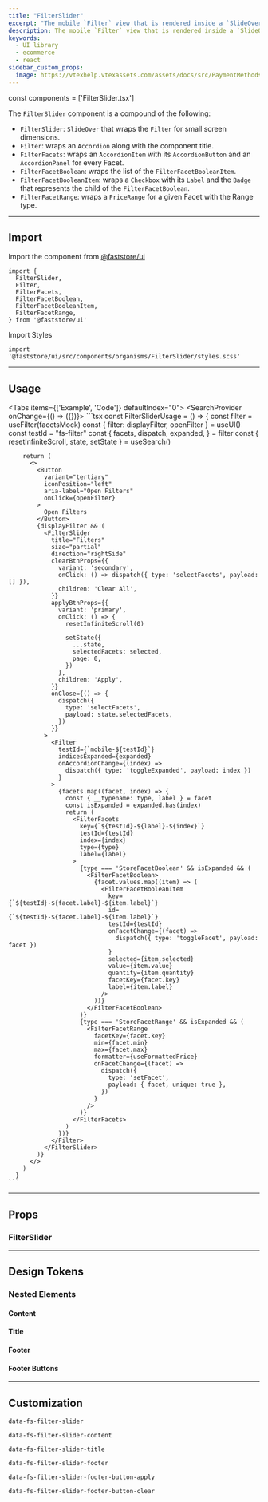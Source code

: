 ```yaml
---
title: "FilterSlider"
excerpt: "The mobile `Filter` view that is rendered inside a `SlideOver` component."
description: The mobile `Filter` view that is rendered inside a `SlideOver` component.
keywords:
  - UI library
  - ecommerce
  - react
sidebar_custom_props:
  image: https://vtexhelp.vtexassets.com/assets/docs/src/PaymentMethods___b0f344b254360daa53406cd631887adf.png
---
```



const components = ['FilterSlider.tsx']


The `FilterSlider` component is a compound of the following:

- `FilterSlider`: `SlideOver` that wraps the `Filter` for small screen dimensions.
- `Filter`: wraps an `Accordion` along with the component title.
- `FilterFacets`: wraps an `AccordionItem` with its `AccordionButton` and an `AccordionPanel` for every Facet.
- `FilterFacetBoolean`: wraps the list of the `FilterFacetBooleanItem`.
- `FilterFacetBooleanItem`: wraps a `Checkbox` with its `Label` and the `Badge` that represents the child of the `FilterFacetBoolean`.
- `FilterFacetRange`: wraps a `PriceRange` for a given Facet with the Range type.

---

## Import

Import the component from [@faststore/ui](/../components)

```tsx
import {
  FilterSlider,
  Filter,
  FilterFacets,
  FilterFacetBoolean,
  FilterFacetBooleanItem,
  FilterFacetRange,
} from '@faststore/ui'
```

Import Styles

```tsx
import '@faststore/ui/src/components/organisms/FilterSlider/styles.scss'
```

---

## Usage

<Tabs items={['Example', 'Code']} defaultIndex="0">
  <Tab>
    <OverviewSection direction="row">
      <UIProvider>
        <SearchProvider onChange={() => ({})}>
          <FilterUsage onlyMobile={true} />
        </SearchProvider>
      </UIProvider>
    </OverviewSection>
  </Tab>
  <Tab>
    ```tsx
      const FilterSliderUsage = () => {
        const filter = useFilter(facetsMock)
        const { filter: displayFilter, openFilter } = useUI()
        const testId = "fs-filter"
        const {
          facets,
          dispatch,
          expanded,
        } = filter
        const { resetInfiniteScroll, state, setState } = useSearch()

        return (
          <>
            <Button
              variant="tertiary"
              iconPosition="left"
              aria-label="Open Filters"
              onClick={openFilter}
            >
              Open Filters
            </Button>
            {displayFilter && (
              <FilterSlider
                title="Filters"
                size="partial"
                direction="rightSide"
                clearBtnProps={{
                  variant: 'secondary',
                  onClick: () => dispatch({ type: 'selectFacets', payload: [] }),
                  children: 'Clear All',
                }}
                applyBtnProps={{
                  variant: 'primary',
                  onClick: () => {
                    resetInfiniteScroll(0)

                    setState({
                      ...state,
                      selectedFacets: selected,
                      page: 0,
                    })
                  },
                  children: 'Apply',
                }}
                onClose={() => {
                  dispatch({
                    type: 'selectFacets',
                    payload: state.selectedFacets,
                  })
                }}
              >
                <Filter
                  testId={`mobile-${testId}`}
                  indicesExpanded={expanded}
                  onAccordionChange={(index) =>
                    dispatch({ type: 'toggleExpanded', payload: index })
                  }
                >
                  {facets.map((facet, index) => {
                    const { __typename: type, label } = facet
                    const isExpanded = expanded.has(index)
                    return (
                      <FilterFacets
                        key={`${testId}-${label}-${index}`}
                        testId={testId}
                        index={index}
                        type={type}
                        label={label}
                      >
                        {type === 'StoreFacetBoolean' && isExpanded && (
                          <FilterFacetBoolean>
                            {facet.values.map((item) => (
                              <FilterFacetBooleanItem
                                key={`${testId}-${facet.label}-${item.label}`}
                                id={`${testId}-${facet.label}-${item.label}`}
                                testId={testId}
                                onFacetChange={(facet) =>
                                  dispatch({ type: 'toggleFacet', payload: facet })
                                }
                                selected={item.selected}
                                value={item.value}
                                quantity={item.quantity}
                                facetKey={facet.key}
                                label={item.label}
                              />
                            ))}
                          </FilterFacetBoolean>
                        )}
                        {type === 'StoreFacetRange' && isExpanded && (
                          <FilterFacetRange
                            facetKey={facet.key}
                            min={facet.min}
                            max={facet.max}
                            formatter={useFormattedPrice}
                            onFacetChange={(facet) =>
                              dispatch({
                                type: 'setFacet',
                                payload: { facet, unique: true },
                              })
                            }
                          />
                        )}
                      </FilterFacets>
                    )
                  })}
                </Filter>
              </FilterSlider>
            )}
          </>
        )
      }
    ```

  </Tab>
</Tabs>

---

## Props

### FilterSlider

<ComponentPropsSection component="FilterSlider" />

---

## Design Tokens

### Nested Elements

#### Content

<TokenTable>
  <TokenRow
    token="--fs-filter-slider-content-height"
    value="calc(100vh - var(--fs-filter-slider-footer-height))"
  />
  <TokenRow
    token="--fs-filter-slider-content-padding"
    value="var(--fs-spacing-3) var(--fs-spacing-3) calc(var(--fs-filter-slider-footer-height) + var(--fs-spacing-3))"
  />
</TokenTable>

#### Title

<TokenTable>
  <TokenRow
    token="--fs-filter-slider-title-font-size"
    value="var(--fs-text-size-4)"
  />
  <TokenRow
    token="--fs-filter-slider-title-font-weight"
    value="var(--fs-text-weight-bold)"
  />
  <TokenRow token="--fs-filter-slider-title-line-height" value="1.12" />
</TokenTable>

#### Footer

<TokenTable>
  <TokenRow token="--fs-filter-slider-footer-width" value="100%" />
  <TokenRow token="--fs-filter-slider-footer-height" value="5rem" />
  <TokenDivider />
  <TokenRow
    token="--fs-filter-slider-footer-padding"
    value="var(--fs-spacing-3)"
  />
  <TokenDivider />
  <TokenRow
    token="--fs-filter-slider-footer-bkg-color"
    value="var(--fs-color-neutral-0)"
    isColor
  />
  <TokenRow
    token="--fs-filter-slider-footer-box-shadow"
    value="0 0 6px rgb(0 0 0 / 20%)"
  />
</TokenTable>

#### Footer Buttons

<TokenTable>
  <TokenRow token="--fs-filter-slider-footer-button-clear-width" value="40%" />
  <TokenRow
    token="--fs-filter-slider-footer-button-clear-margin-right"
    value="var(--fs-spacing-3)"
  />
  <TokenDivider />
  <TokenRow token="--fs-filter-slider-footer-button-apply-width" value="60%" />
</TokenTable>

---

## Customization

`data-fs-filter-slider`

`data-fs-filter-slider-content`

`data-fs-filter-slider-title`

`data-fs-filter-slider-footer`

`data-fs-filter-slider-footer-button-apply`

`data-fs-filter-slider-footer-button-clear`
